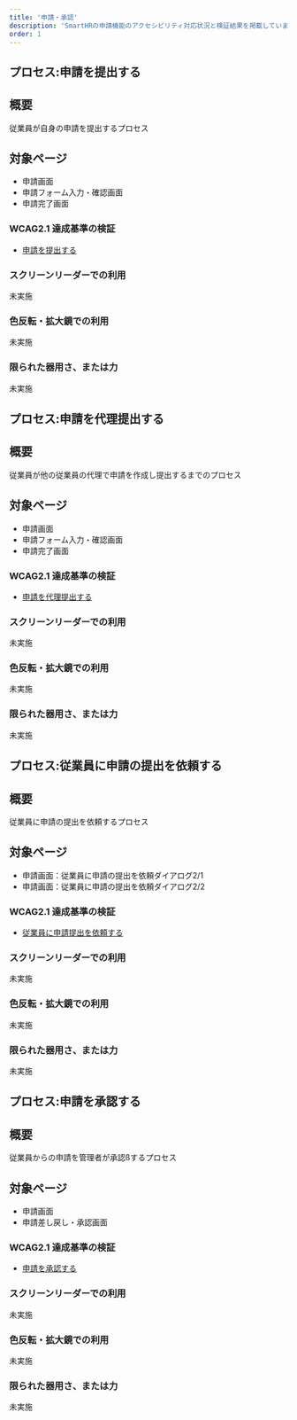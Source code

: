 ```yaml
---
title: '申請・承認'
description: 'SmartHRの申請機能のアクセシビリティ対応状況と検証結果を掲載しています。'
order: 1
---
```


## プロセス:申請を提出する
## 概要

従業員が自身の申請を提出するプロセス


## 対象ページ

* 申請画面
* 申請フォーム入力・確認画面
* 申請完了画面


### WCAG2.1 達成基準の検証

* [申請を提出する](./202409-submit/)


### スクリーンリーダーでの利用

未実施


### 色反転・拡大鏡での利用

未実施


### 限られた器用さ、または力

未実施


## プロセス:申請を代理提出する
## 概要

従業員が他の従業員の代理で申請を作成し提出するまでのプロセス


## 対象ページ

* 申請画面
* 申請フォーム入力・確認画面
* 申請完了画面


### WCAG2.1 達成基準の検証

* [申請を代理提出する ](./202409-proxy/)


### スクリーンリーダーでの利用

未実施


### 色反転・拡大鏡での利用

未実施


### 限られた器用さ、または力

未実施


## プロセス:従業員に申請の提出を依頼する
## 概要

従業員に申請の提出を依頼するプロセス


## 対象ページ

* 申請画面：従業員に申請の提出を依頼ダイアログ2/1 
* 申請画面：従業員に申請の提出を依頼ダイアログ2/2


### WCAG2.1 達成基準の検証

* [従業員に申請提出を依頼する](./202409-request/)


### スクリーンリーダーでの利用

未実施


### 色反転・拡大鏡での利用

未実施


### 限られた器用さ、または力

未実施


## プロセス:申請を承認する

## 概要

従業員からの申請を管理者が承認ßするプロセス


## 対象ページ

* 申請画面
* 申請差し戻し・承認画面



### WCAG2.1 達成基準の検証

* [申請を承認する](./202409-approval/)


### スクリーンリーダーでの利用

未実施


### 色反転・拡大鏡での利用

未実施


### 限られた器用さ、または力

未実施
